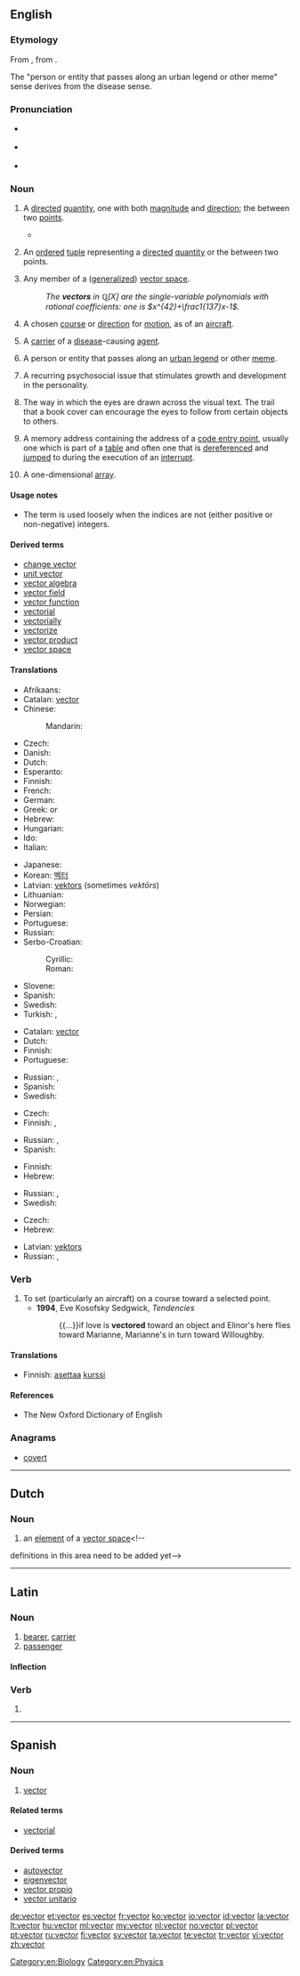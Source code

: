 ==English==
{{was wotd|2006|June|3}}
{{wikipedia}}

===Etymology===
From {{etyl|la}} {{term|vector||carrier|lang=la}}, from {{term|veho|vehō|I carry, I bear|lang=la}}.

The "person or entity that passes along an urban legend or other meme" sense derives from the disease sense.

===Pronunciation===
* {{a|UK}} {{IPA|/ˈvɛktə/}}
* {{a|US}} {{IPA|/ˈvɛktɚ/}}
* {{audio|en-us-vector.ogg|Audio (US)}}

===Noun===
{{en-noun}}

# {{mathematics}} A [[directed]] [[quantity]], one with both [[magnitude]] and [[direction]]; the {{soplink|signed|difference}} between two [[points]].
#* {{quote-book|passage=As examples of '''vector''' quantities may be mentioned the distance between any two given points, a velocity, a force, an acceleration, angular velocity, intensity of magnetization flux of heat.|title=[[S:The New Student's Reference Work/Vector|The New Student's Reference Work]]|year=1914}}
# {{mathematics}} An [[order]]ed [[tuple]] representing a [[directed]] [[quantity]] or the {{soplink|signed|difference}} between two points.
# {{mathematics}} Any member of a ([[generalize]]d) [[vector space]].
#: ''The '''vectors''' in <math>{\mathbb Q}[X]</math> are the single-variable polynomials with rational coefficients: one is <math>x^{42}+\frac1{137}x-1</math>.''
# {{context|aviation}} A chosen [[course]] or [[direction]] for [[motion]], as of an [[aircraft]].
# {{epidemiology}} A [[carrier]] of a [[disease]]-causing [[agent]].
# {{sociology}} A person or entity that passes along an [[urban legend]] or other [[meme]].
# {{psychology}} A recurring psychosocial issue that stimulates growth and development in the personality.
# The way in which the eyes are drawn across the visual text. The trail that a book cover can encourage the eyes to follow from certain objects to others.{{rfex|lang=en}}
# {{computing|operating systems}} A memory address containing the address of a [[code entry point]], usually one which is part of a [[table]] and often one that is [[dereference|dereferenced]] and [[jump|jumped]] to during the execution of an [[interrupt]].
# {{programming}} A one-dimensional [[array]].

====Usage notes====
* {{sense|programming}} The term {{term||vector}} is used loosely when the indices are not (either positive or non-negative) integers.

====Derived terms====
* [[change vector]]
* [[unit vector]]
* [[vector algebra]]
* [[vector field]]
* [[vector function]]
* [[vectorial]]
* [[vectorially]]
* [[vectorize]]
* [[vector product]]
* [[vector space]]

====Translations====
{{trans-top|directed quantity}}
* Afrikaans: {{t|af|wektor}}
* Catalan: [[#Catalan|vector]] {{m}}
* Chinese:
*: Mandarin: {{t|zh|向量 |tr=xiàngliàng|sc=Hani}}
* Czech: {{t-|cs|vektor|m}}
* Danish: {{t-|da|vektor|c}}
* Dutch: {{t-|nl|vector|m}}
* Esperanto: {{t-|eo|vektoro}}
* Finnish: {{t+|fi|vektori}}
* French: {{t+|fr|vecteur|m}}
* German: {{t+|de|Vektor|m}}
* Greek: {{t+|el|διάνυσμα|n}} or {{t-|el|άνυσμα|n}}
* Hebrew: {{t+|he|וקטור|m|tr=vektór}}
* Hungarian: {{t+|hu|vektor}}
* Ido: {{t+|io|vektoro|xs=Ido}}
* Italian: {{t+|it|vettore|m}}
{{trans-mid}}
* Japanese: {{t+|ja|ベクトル}}
* Korean: [[벡터]]
* Latvian: [[vektors]] (sometimes ''vektōrs'') {{m}}
* Lithuanian: {{t|lt|vektorius|m}}
* Norwegian: {{t+|no|vektor|m}}
* Persian: {{t-|fa|بردار|xs=Persian}}
* Portuguese: {{t+|pt|vector|m}}
* Russian: {{t+|ru|вектор|m|tr=v'éktor}}
* Serbo-Croatian:
*: Cyrillic: {{t|sh|вектор|m}}
*: Roman: {{t|sh|vektor|m}}
* Slovene: {{t+|sl|vektor|m}}
* Spanish: {{t+|es|vector|m}}
* Swedish: {{t+|sv|vektor|c}}
* Turkish: {{t|tr|vektör}}, {{t|tr|yöney}}
{{trans-bottom}}

{{trans-top|chosen course or direction for motion}}
* Catalan: [[vector]] {{m}}
* Dutch: {{t+|nl|koers|f}}
* Finnish: {{t+|fi|kurssi}}
* Portuguese: {{t+|pt|vector|m}}
{{trans-mid}}
* Russian: {{t+|ru|курс|m|tr=kurs}}, {{t+|ru|направление|n|tr=napravl'énije}}
* Spanish: {{t+|es|vector|m}}
* Swedish: {{t+|sv|vektor|c}}
{{trans-bottom}}

{{trans-top|carrier of a disease-causing agent}}
* Czech: {{t-|cs|přenašeč|m}}
* Finnish: {{t-|fi|taudinkantaja}}, {{t-|fi|tartunnanlevittäjä}}
{{trans-mid}}
* Russian: {{t|ru|переносчик|m|tr=p'er'enósčik}}, {{t|ru|носитель|m|tr=nósít'el'}}
* Spanish: {{t+|es|vector|m}}
{{trans-bottom}}

{{trans-top|person or entity that passes along an urban legend or other meme}}
{{trans-mid}}
{{trans-bottom}}

{{trans-top|way in which the eyes are drawn across the visual text}}
{{trans-mid}}
{{trans-bottom}}

{{trans-top|memory address containing the address of a code entry point}}
{{trans-mid}}
{{trans-bottom}}

{{trans-top|data structure consisting of a series of contiguous storage locations which are accessed via an integer offset}}
* Finnish: {{t+|fi|vektori}}
* Hebrew: {{t+|he|וקטור|m|tr=vektór}}
{{trans-mid}}
* Russian: {{t+|ru|вектор|m|tr=v'éktor}}, {{t|ru|массив|m|tr=massív}}
* Swedish: {{t+|sv|vektor|c}}
{{trans-bottom}}

{{trans-top|programming: one-dimensional array}}
* Czech: {{t-|cs|vektor|m}}
* Hebrew: {{t+|he|וקטור|m|tr=vektór}}
{{trans-mid}}
* Latvian: [[vektors]] {{m}}
* Russian: {{t+|ru|вектор|m|tr=v'éktor}}, {{t|ru|массив|m|tr=massív}}
{{trans-bottom}}

===Verb===
{{en-verb}}

# To set (particularly an aircraft) on a course toward a selected point.
#* '''1994''', Eve Kosofsky Sedgwick, ''Tendencies''
#*: {{...}}if love is '''vectored''' toward an object and Elinor's here flies toward Marianne, Marianne's in turn toward Willoughby.

====Translations====
{{trans-top|to set (particularly an aircraft) on a course toward a selected point}}
* Finnish: [[asettaa]] [[kurssi]]
{{trans-mid}}
{{trans-bottom}}

====References====
* The New Oxford Dictionary of English

===Anagrams===
* [[covert#English|covert]]

[[Category:en:Biology]]
[[Category:en:Physics]]

----

==Dutch==

===Noun===
{{nl-noun|m|vectoren|vectortje}}

# {{mathematics|lang=nl}} an [[element]] of a [[vector space]]<!--
definitions in this area need to be added yet-->

----

==Latin==

===Noun===
{{la-noun|vector|vectoris|vectōris|m|third}}

# [[bearer]], [[carrier]]
# [[passenger]]

====Inflection====
{{la-decl-3rd|vector|vector|vector|vectōr}}

===Verb===
{{la-verb-form|vector}}

# {{conjugation of|vecto|vectō|1|s|pres|pass|ind|lang=la}}

----

==Spanish==

===Noun===
{{es-noun|m|pl=vectores}}

# [[#English|vector]]

====Related terms====
* [[vectorial]]

====Derived terms====
* [[autovector]]
* [[eigenvector]]
* [[vector propio]]
* [[vector unitario]]

[[de:vector]]
[[et:vector]]
[[es:vector]]
[[fr:vector]]
[[ko:vector]]
[[io:vector]]
[[id:vector]]
[[la:vector]]
[[lt:vector]]
[[hu:vector]]
[[ml:vector]]
[[my:vector]]
[[nl:vector]]
[[no:vector]]
[[pl:vector]]
[[pt:vector]]
[[ru:vector]]
[[fi:vector]]
[[sv:vector]]
[[ta:vector]]
[[te:vector]]
[[tr:vector]]
[[vi:vector]]
[[zh:vector]]
